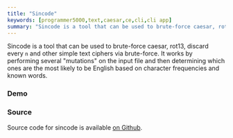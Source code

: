 ```yaml
---
title: "Sincode"
keywords: [programmer5000,text,caesar,ce,cli,cli app]
summary: "Sincode is a tool that can be used to brute-force caesar, rot13, discard every n and other simple text ciphers via brute-force."
---
```


Sincode is a tool that can be used to brute-force caesar, rot13, discard every `n` and other simple text ciphers via brute-force. It works by performing several "mutations" on the input file and then determining which ones are the most likely to be English based on character frequencies and known words. 
### Demo

<AsciinemaEmbed id="319817" width="700px" height="300px"/>

### Source
Source code for sincode is available [on Github](https://github.com/realprogrammer5000/sincode).
